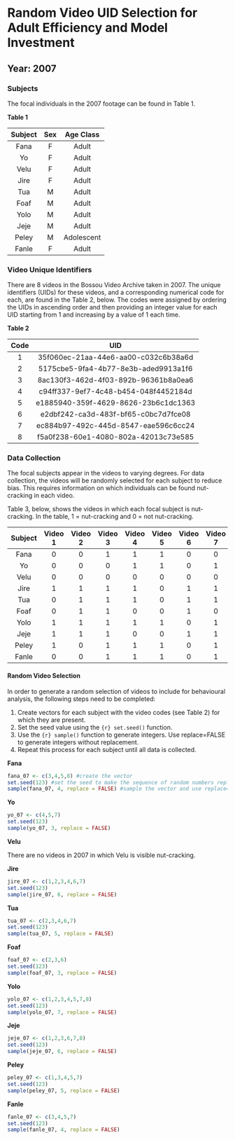 # Random Video UID Selection for Adult Efficiency and Model Investment

## Year: 2007

### Subjects

The focal individuals in the 2007 footage can be found in Table 1.

**Table 1**

|Subject  | Sex | Age Class  |
|:------: |:---:| :---------:|
|Fana     |F    | Adult      |
|Yo       |F    | Adult      |
|Velu     |F    | Adult      |
|Jire     |F    | Adult      |
|Tua      |M    | Adult      |
|Foaf     |M    | Adult      |
|Yolo     |M    | Adult      |
|Jeje     |M    | Adult      |
|Peley    |M    | Adolescent |
|Fanle    |F    | Adult      |

### Video Unique Identifiers
There are 8 videos in the Bossou Video Archive taken in 2007. The unique identifiers (UIDs) for these videos, and a corresponding numerical code for each, are found in the Table 2, below. The codes were assigned by ordering the UIDs in ascending order and then providing an integer value for each UID starting from 1 and increasing by a value of 1 each time.

**Table 2**

|Code  | UID                                  |
|:---: | :-----------------------------------:|
|1     | 35f060ec-21aa-44e6-aa00-c032c6b38a6d |
|2     | 5175cbe5-9fa4-4b77-8e3b-aded9913a1f6 |
|3     | 8ac130f3-462d-4f03-892b-96361b8a0ea6 |
|4     | c94ff337-9ef7-4c48-b454-048f4452184d |
|5     | e1885940-359f-4629-8626-23b6c1dc1363 |
|6     | e2dbf242-ca3d-483f-bf65-c0bc7d7fce08 |
|7     | ec884b97-492c-445d-8547-eae596c6cc24 |
|8     | f5a0f238-60e1-4080-802a-42013c73e585 |

### Data Collection
The focal subjects appear in the videos to varying degrees. For data collection, the videos will be randomly selected for each subject to reduce bias. This requires information on which individuals can be found nut-cracking in each video. 

Table 3, below, shows the videos in which each focal subject is nut-cracking. In the table, 1 = nut-cracking and 0 = not nut-cracking.

|Subject  | Video 1 | Video 2 | Video 3 | Video 4 | Video 5 | Video 6 | Video 7 | Video 8 |
|:------: | :------:| :------:| :------:| :------:| :------:| :------:| :------:| :------:|
|Fana     | 0       | 0       | 1       | 1       | 1       | 0       | 0       | 1       | 
|Yo       | 0       | 0       | 0       | 1       | 1       | 0       | 1       | 0       | 
|Velu     | 0       | 0       | 0       | 0       | 0       | 0       | 0       | 0       | 
|Jire     | 1       | 1       | 1       | 1       | 0       | 1       | 1       | 0       | 
|Tua      | 0       | 1       | 1       | 1       | 0       | 1       | 1       | 0       | 
|Foaf     | 0       | 1       | 1       | 0       | 0       | 1       | 0       | 0       | 
|Yolo     | 1       | 1       | 1       | 1       | 1       | 0       | 1       | 1       | 
|Jeje     | 1       | 1       | 1       | 0       | 0       | 1       | 1       | 1       | 
|Peley    | 1       | 0       | 1       | 1       | 1       | 0       | 1       | 0       | 
|Fanle    | 0       | 0       | 1       | 1       | 1       | 0       | 1       | 0       | 

#### Random Video Selection
In order to generate a random selection of videos to include for behavioural analysis, the following steps need to be completed:

1. Create vectors for each subject with the video codes (see Table 2) for which they are present.
2. Set the seed value using the ```{r} set.seed()``` function.
3. Use the ```{r} sample()``` function to generate integers. Use replace=FALSE to generate integers without replacement.
4. Repeat this process for each subject until all data is collected.

**Fana**

```r
fana_07 <- c(3,4,5,8) #create the vector
set.seed(123) #set the seed to make the sequence of random numbers replicable
sample(fana_07, 4, replace = FALSE) #sample the vector and use replace=FALSE to sample without replacement
```

**Yo**

```r
yo_07 <- c(4,5,7)
set.seed(123)
sample(yo_07, 3, replace = FALSE)
```

**Velu**

There are no videos in 2007 in which Velu is visible nut-cracking.

**Jire**

```r
jire_07 <- c(1,2,3,4,6,7)
set.seed(123)
sample(jire_07, 6, replace = FALSE)
```

**Tua**

```r
tua_07 <- c(2,3,4,6,7)
set.seed(123)
sample(tua_07, 5, replace = FALSE)
```

**Foaf**

```r
foaf_07 <- c(2,3,6)
set.seed(123)
sample(foaf_07, 3, replace = FALSE)
```

**Yolo**

```r
yolo_07 <- c(1,2,3,4,5,7,8)
set.seed(123)
sample(yolo_07, 7, replace = FALSE)
```

**Jeje**

```r
jeje_07 <- c(1,2,3,6,7,8)
set.seed(123)
sample(jeje_07, 6, replace = FALSE)
```

**Peley**

```r
peley_07 <- c(1,3,4,5,7)
set.seed(123)
sample(peley_07, 5, replace = FALSE)
```

**Fanle**

```r
fanle_07 <- c(3,4,5,7)
set.seed(123)
sample(fanle_07, 4, replace = FALSE)
```
